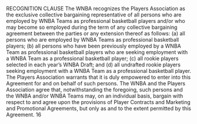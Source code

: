 RECOGNITION CLAUSE
The WNBA recognizes the Players Association as the exclusive collective
bargaining representative of all persons who are employed by WNBA Teams as professional
basketball players and/or who may become so employed during the term of any collective
bargaining agreement between the parties or any extension thereof as follows: (a) all persons
who are employed by WNBA Teams as professional basketball players; (b) all persons who have
been previously employed by a WNBA Team as professional basketball players who are seeking
employment with a WNBA Team as a professional basketball player; (c) all rookie players
selected in each year's WNBA Draft; and (d) all undrafted rookie players seeking employment
with a WNBA Team as a professional basketball player. The Players Association warrants that it
is duly empowered to enter into this Agreement for and on behalf of such persons. The WNBA
and the Players Association agree that, notwithstanding the foregoing, such persons and the
WNBA and/or WNBA Teams may, on an individual basis, bargain with respect to and agree
upon the provisions of Player Contracts and Marketing and Promotional Agreements, but only as
and to the extent permitted by this Agreement.
16